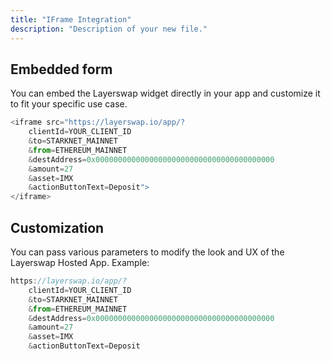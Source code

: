 ```yaml
---
title: "IFrame Integration"
description: "Description of your new file."
---
```


## Embedded form

You can embed the Layerswap widget directly in your app and customize it to fit your specific use case.

```javascript
<iframe src="https://layerswap.io/app/?
    clientId=YOUR_CLIENT_ID
    &to=STARKNET_MAINNET
    &from=ETHEREUM_MAINNET
    &destAddress=0x0000000000000000000000000000000000000000
    &amount=27
    &asset=IMX
    &actionButtonText=Deposit">
</iframe>
```

## Customization

You can pass various parameters to modify the look and UX of the Layerswap Hosted App. Example:

```javascript
https://layerswap.io/app/?
    clientId=YOUR_CLIENT_ID
    &to=STARKNET_MAINNET
    &from=ETHEREUM_MAINNET
    &destAddress=0x0000000000000000000000000000000000000000
    &amount=27
    &asset=IMX
    &actionButtonText=Deposit
```

### 